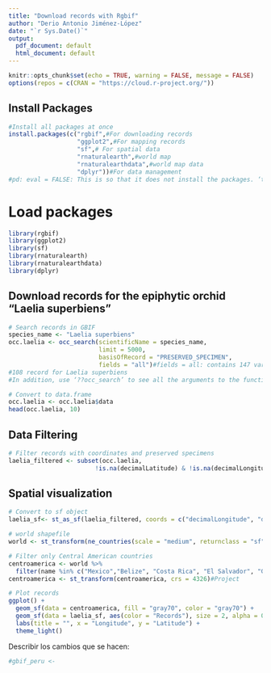 ```yaml
---
title: "Download records with Rgbif"
author: "Derio Antonio Jiménez-López"
date: "`r Sys.Date()`"
output:
  pdf_document: default
  html_document: default
---
```


```r
knitr::opts_chunk$set(echo = TRUE, warning = FALSE, message = FALSE)
options(repos = c(CRAN = "https://cloud.r-project.org/"))
```

## Install Packages
```r

#Install all packages at once
install.packages(c("rgbif",#For downloading records
                   "ggplot2",#For mapping records
                   "sf",# For spatial data
                   "rnaturalearth",#world map
                   "rnaturalearthdata",#world map data
                   "dplyr"))#For data management
#pd: eval = FALSE: This is so that it does not install the packages. ‘that the script lines in this part are not executed’.
```

# Load packages
```r
library(rgbif)
library(ggplot2)
library(sf)
library(rnaturalearth)
library(rnaturalearthdata)
library(dplyr)
```

## Download records for the epiphytic orchid "Laelia superbiens"

```r
# Search records in GBIF
species_name <- "Laelia superbiens"
occ.laelia <- occ_search(scientificName = species_name,
                         limit = 5000, 
                         basisOfRecord = "PRESERVED_SPECIMEN", 
                         fields = "all")#fields = all: contains 147 variables. If you handle a large amount of data, you should check what data should be needed.
#108 record for Laelia superbiens
#In addition, use ‘??occ_search’ to see all the arguments to the function

# Convert to data.frame
occ.laelia <- occ.laelia$data
head(occ.laelia, 10)
```

## Data Filtering

```r
# Filter records with coordinates and preserved specimens
laelia_filtered <- subset(occ.laelia, 
                        !is.na(decimalLatitude) & !is.na(decimalLongitude))
```

## Spatial visualization

```r
# Convert to sf object
laelia_sf<- st_as_sf(laelia_filtered, coords = c("decimalLongitude", "decimalLatitude"),crs = 4326)#geographic coordinate system WGS84 

# world shapefile
world <- st_transform(ne_countries(scale = "medium", returnclass = "sf"), crs = 4326)

# Filter only Central American countries
centroamerica <- world %>%
  filter(name %in% c("Mexico","Belize", "Costa Rica", "El Salvador", "Guatemala", "Honduras", "Nicaragua", "Panama"))
centroamerica <- st_transform(centroamerica, crs = 4326)#Project

# Plot records
ggplot() +
  geom_sf(data = centroamerica, fill = "gray70", color = "gray70") +
  geom_sf(data = laelia_sf, aes(color = "Records"), size = 2, alpha = 0.7) +
  labs(title = "", x = "Longitude", y = "Latitude") +
  theme_light()
```

Describir los cambios que se hacen:

```r

#gbif_peru <-
```









